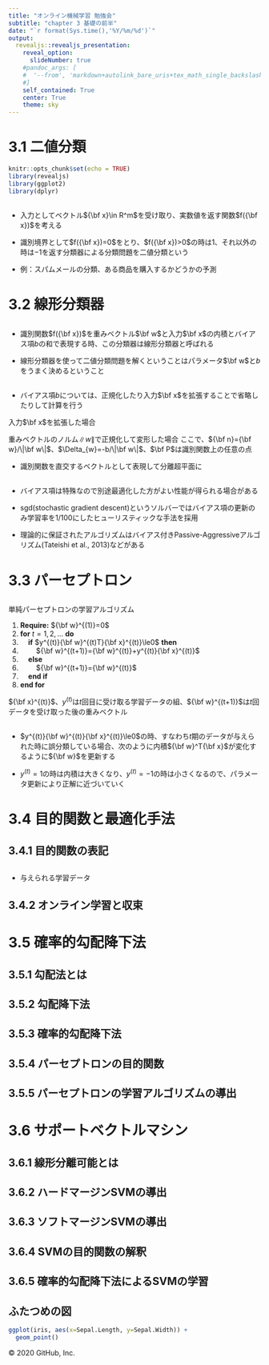 ---
title: "オンライン機械学習 勉強会"
subtitle: "chapter 3 基礎の前半"
date: "`r format(Sys.time(),'%Y/%m/%d')`"
output:
  revealjs::revealjs_presentation:
    reveal_option:
      slideNumber: true
    #pandoc_args: [
    #  '--from', 'markdown+autolink_bare_uris+tex_math_single_backslash-implicit_figures'
    #]
    self_contained: True
    center: True
    theme: sky
---

# 3.1 二値分類

```{=html}
<style type="text/css">
  .reveal h1,
  .reveal h2,
  .reveal h3,
  .reveal h4,
  .reveal h5,
  .reveal h6 {
    text-transform: none;
  }
</style>
```
```{r setup, include=FALSE}
knitr::opts_chunk$set(echo = TRUE)
library(revealjs)
library(ggplot2)
library(dplyr)
```

## 

-   入力としてベクトル${\bf x}\in R^m$を受け取り、実数値を返す関数$f({\bf x})$を考える

-   識別境界として$f({\bf x})=0$をとり、$f({\bf x})>0$の時は$1$、それ以外の時は$-1$を返す分類器による分類問題を二値分類という

```{=tex}
\begin{equation}
y=sign(f({\bf x}))
\end{equation}
```
-   例：スパムメールの分類、ある商品を購入するかどうかの予測

# 3.2 線形分類器

## 

- 識別関数$f({\bf x})$を重みベクトル$\bf w$と入力$\bf x$の内積とバイアス項$b$の和で表現する時、この分類器は線形分類器と呼ばれる

\begin{equation}
f({\bf x})={\bf w}^T{\bf x}+b
\end{equation}

- 線形分類器を使って二値分類問題を解くということはパラメータ$\bf w$と$b$をうまく決めるということ

##
- バイアス項$b$については、正規化したり入力$\bf x$を拡張することで省略したりして計算を行う

入力$\bf x$を拡張した場合
\begin{equation}
f({\bf x})={\bf w}^T{\bf x}=0
\end{equation}

重みベクトルのノルム$\|w\|$で正規化して変形した場合
\begin{equation}
f({\bf x})={\bf n}^T{\bf x}-\Delta_{w}={\bf n}^T({\bf x}-{\bf P})=0
\end{equation}
ここで、${\bf n}={\bf w}/\|\bf w\|$、$\Delta_{w}=-b/\|\bf w\|$、$\bf P$は識別関数上の任意の点

- 識別関数を直交するベクトルとして表現して分離超平面に

##
- バイアス項は特殊なので別途最適化した方がよい性能が得られる場合がある

- sgd(stochastic gradient descent)というソルバーではバイアス項の更新のみ学習率を$1/100$にしたヒューリスティックな手法を採用

- 理論的に保証されたアルゴリズムはバイアス付きPassive-Aggressiveアルゴリズム(Tateishi et al., 2013)などがある

# 3.3 パーセプトロン

##
単純パーセプトロンの学習アルゴリズム  

1. **Require:** ${\bf w}^{(1)}=0$
2. **for** $t=1,2,...$ **do**
3. \ \ \ \ **if** $y^{(t)}{\bf w}^{(t)T}{\bf x}^{(t)}\le0$ **then**
4. \ \ \ \ \ \ \ \ ${\bf w}^{(t+1)}={\bf w}^{(t)}+y^{(t)}{\bf x}^{(t)}$
5. \ \ \ \ **else**
6. \ \ \ \ \ \ \ \ ${\bf w}^{(t+1)}={\bf w}^{(t)}$
7. \ \ \ \ **end if**
8. **end for**

${\bf x}^{(t)}$、$y^{(t)}$は$t$回目に受け取る学習データの組、${\bf w}^{(t+1)}$は$t$回データを受け取った後の重みベクトル

##
- $y^{(t)}{\bf w}^{(t)}{\bf x}^{(t)}\le0$の時、すなわち$t$期のデータが与えられた時に誤分類している場合、次のように内積${\bf w}^T{\bf x}$が変化するように${\bf w}$を更新する

\begin{equation}
{\bf w}^{(t+1)T}{\bf x}^{(t)}-{\bf w}^{(t)T}{\bf x}^{(t)}=y^{(t)}{\bf x}^{(t)T}{\bf x}^{(t)}
\end{equation}

- $y^{(t)}=1$の時は内積は大きくなり、$y^{(t)}=-1$の時は小さくなるので、パラメータ更新により正解に近づいていく

# 3.4 目的関数と最適化手法

## 3.4.1 目的関数の表記

##
- 与えられる学習データ

## 3.4.2 オンライン学習と収束

# 3.5 確率的勾配降下法

## 3.5.1 勾配法とは

## 3.5.2 勾配降下法

## 3.5.3 確率的勾配降下法

## 3.5.4 パーセプトロンの目的関数

## 3.5.5 パーセプトロンの学習アルゴリズムの導出


# 3.6 サポートベクトルマシン

## 3.6.1 線形分離可能とは

## 3.6.2 ハードマージンSVMの導出

## 3.6.3 ソフトマージンSVMの導出

## 3.6.4 SVMの目的関数の解釈

## 3.6.5 確率的勾配降下法によるSVMの学習
## ふたつめの図

```{r}
ggplot(iris, aes(x=Sepal.Length, y=Sepal.Width)) +
  geom_point()
```

© 2020 GitHub, Inc.
